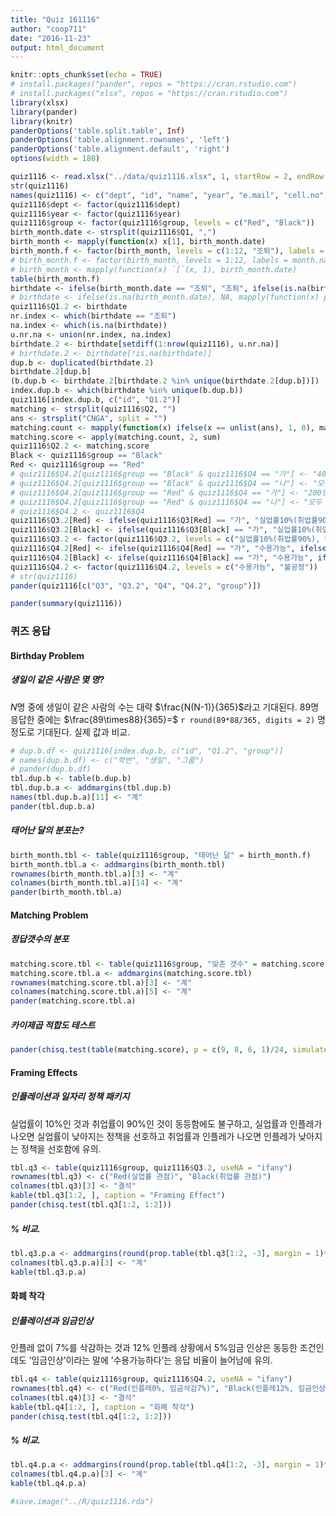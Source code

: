 ```yaml
---
title: "Quiz 161116"
author: "coop711"
date: "2016-11-23"
output: html_document
---
```


```r
knitr::opts_chunk$set(echo = TRUE)
# install.packages("pander", repos = "https://cran.rstudio.com")
# install.packages("xlsx", repos = "https://cran.rstudio.com")
library(xlsx)
library(pander)
library(knitr)
panderOptions('table.split.table', Inf)
panderOptions('table.alignment.rownames', 'left')
panderOptions('table.alignment.default', 'right')
options(width = 180)
```

```r
quiz1116 <- read.xlsx("../data/quiz1116.xlsx", 1, startRow = 2, endRow = 97, colIndex = c(3:7, 9:14), colClasses = c(rep("character", 11)), stringsAsFactors = FALSE)
str(quiz1116)
names(quiz1116) <- c("dept", "id", "name", "year", "e.mail", "cell.no", "Q1", "Q2", "Q3", "Q4", "group")
quiz1116$dept <- factor(quiz1116$dept)
quiz1116$year <- factor(quiz1116$year)
quiz1116$group <- factor(quiz1116$group, levels = c("Red", "Black"))
birth_month.date <- strsplit(quiz1116$Q1, ",")
birth_month <- mapply(function(x) x[1], birth_month.date)
birth_month.f <- factor(birth_month, levels = c(1:12, "조퇴"), labels = c(month.name, "조퇴"))
# birth_month.f <- factor(birth_month, levels = 1:12, labels = month.name)
# birth_month <- mapply(function(x) `[`(x, 1), birth_month.date)
table(birth_month.f)
birthdate <- ifelse(birth_month.date == "조퇴", "조퇴", ifelse(is.na(birth_month.date), NA, mapply(function(x) paste(x[1], "월", x[2], "일", sep = ""), birth_month.date)))
# birthdate <- ifelse(is.na(birth_month.date), NA, mapply(function(x) paste(x[1], "월", x[2], "일", sep = ""), birth_month.date))
quiz1116$Q1.2 <- birthdate
nr.index <- which(birthdate == "조퇴")
na.index <- which(is.na(birthdate))
u.nr.na <- union(nr.index, na.index)
birthdate.2 <- birthdate[setdiff(1:nrow(quiz1116), u.nr.na)]
# birthdate.2 <- birthdate[!is.na(birthdate)]
dup.b <- duplicated(birthdate.2)
birthdate.2[dup.b]
(b.dup.b <- birthdate.2[birthdate.2 %in% unique(birthdate.2[dup.b])])
index.dup.b <- which(birthdate %in% unique(b.dup.b))
quiz1116[index.dup.b, c("id", "Q1.2")]
matching <- strsplit(quiz1116$Q2, "")
ans <- strsplit("CNGA", split = "")
matching.count <- mapply(function(x) ifelse(x == unlist(ans), 1, 0), matching)
matching.score <- apply(matching.count, 2, sum)
quiz1116$Q2.2 <- matching.score
Black <- quiz1116$group == "Black"
Red <- quiz1116$group == "Red"
# quiz1116$Q4.2[quiz1116$group == "Black" & quiz1116$Q4 == "가"] <- "400명은 죽는다"
# quiz1116$Q4.2[quiz1116$group == "Black" & quiz1116$Q4 == "나"] <- "모두 사망 않을 확률 1/3"
# quiz1116$Q4.2[quiz1116$group == "Red" & quiz1116$Q4 == "가"] <- "200명은 살린다"
# quiz1116$Q4.2[quiz1116$group == "Red" & quiz1116$Q4 == "나"] <- "모두 살릴 확률 1/3"
# quiz1116$Q4.2 <- quiz1116$Q4
quiz1116$Q3.2[Red] <- ifelse(quiz1116$Q3[Red] == "가", "실업률10%(취업률90%), 인플레12%", ifelse(quiz1116$Q3[Red] == "나", "실업률5%(취업률95%), 인플레17%", NA))
quiz1116$Q3.2[Black] <- ifelse(quiz1116$Q3[Black] == "가", "실업률10%(취업률90%), 인플레12%", ifelse(quiz1116$Q3[Black] == "나", "실업률5%(취업률95%), 인플레17%", NA))
quiz1116$Q3.2 <- factor(quiz1116$Q3.2, levels = c("실업률10%(취업률90%), 인플레12%", "실업률5%(취업률95%), 인플레17%"))
quiz1116$Q4.2[Red] <- ifelse(quiz1116$Q4[Red] == "가", "수용가능", ifelse(quiz1116$Q4[Red] == "나", "불공정", NA))
quiz1116$Q4.2[Black] <- ifelse(quiz1116$Q4[Black] == "가", "수용가능", ifelse(quiz1116$Q4[Black] == "나", "불공정", NA))
quiz1116$Q4.2 <- factor(quiz1116$Q4.2, levels = c("수용가능", "불공정"))
# str(quiz1116)
pander(quiz1116[c("Q3", "Q3.2", "Q4", "Q4.2", "group")])
```

```r
pander(summary(quiz1116))
```

### 퀴즈 응답

#### Birthday Problem

##### 생일이 같은 사람은 몇 명?

$N$명 중에 생일이 같은 사람의 수는 대략 $\frac{N(N-1)}{365}$라고 기대된다. 89명 응답한 중에는 $\frac{89\times88}{365}=$ `r round(89*88/365, digits = 2)` 명 정도로 기대된다. 실제 값과 비교.

```r
# dup.b.df <- quiz1116[index.dup.b, c("id", "Q1.2", "group")]
# names(dup.b.df) <- c("학번", "생일", "그룹")
# pander(dup.b.df)
tbl.dup.b <- table(b.dup.b)
tbl.dup.b.a <- addmargins(tbl.dup.b)
names(tbl.dup.b.a)[11] <- "계"
pander(tbl.dup.b.a)
```

##### 태어난 달의 분포는?

```r
birth_month.tbl <- table(quiz1116$group, "태어난 달" = birth_month.f)
birth_month.tbl.a <- addmargins(birth_month.tbl)
rownames(birth_month.tbl.a)[3] <- "계"
colnames(birth_month.tbl.a)[14] <- "계"
pander(birth_month.tbl.a)
```

#### Matching Problem

##### 정답갯수의 분포

```r
matching.score.tbl <- table(quiz1116$group, "맞춘 갯수" = matching.score)
matching.score.tbl.a <- addmargins(matching.score.tbl)
rownames(matching.score.tbl.a)[3] <- "계"
colnames(matching.score.tbl.a)[5] <- "계"
pander(matching.score.tbl.a)
```

##### 카이제곱 적합도 테스트

```r
pander(chisq.test(table(matching.score), p = c(9, 8, 6, 1)/24, simulate.p.value = TRUE, B = 2000))
```

#### Framing Effects

##### 인플레이션과 일자리 정책 패키지

실업률이 10%인 것과 취업률이 90%인 것이 동등함에도 불구하고, 실업률과 인플레가 나오면 실업률이 낮아지는 정책을 선호하고 취업률과 인플레가 나오면 인플레가 낮아지는 정책을 선호함에 유의.

```r
tbl.q3 <- table(quiz1116$group, quiz1116$Q3.2, useNA = "ifany")
rownames(tbl.q3) <- c("Red(실업률 관점)", "Black(취업률 관점)")
colnames(tbl.q3)[3] <- "결석"
kable(tbl.q3[1:2, ], caption = "Framing Effect")
pander(chisq.test(tbl.q3[1:2, 1:2]))
```

##### % 비교.  

```r
tbl.q3.p.a <- addmargins(round(prop.table(tbl.q3[1:2, -3], margin = 1)*100, digits = 1))[1:2, ]
colnames(tbl.q3.p.a)[3] <- "계"
kable(tbl.q3.p.a)
```

#### 화폐 착각

##### 인플레이션과 임금인상

인플레 없이 7%를 삭감하는 것과 12% 인플레 상황에서 5%임금 인상은 동등한 조건인데도 '임금인상'이라는 말에 '수용가능하다'는 응답 비율이 늘어남에 유의.

```r
tbl.q4 <- table(quiz1116$group, quiz1116$Q4.2, useNA = "ifany")
rownames(tbl.q4) <- c("Red(인플레0%, 임금삭감7%)", "Black(인플레12%, 임금인상5%)")
colnames(tbl.q4)[3] <- "결석"
kable(tbl.q4[1:2, ], caption = "화폐 착각")
pander(chisq.test(tbl.q4[1:2, 1:2]))
```

##### % 비교.  

```r
tbl.q4.p.a <- addmargins(round(prop.table(tbl.q4[1:2, -3], margin = 1)*100, digits = 1))[1:2, ]
colnames(tbl.q4.p.a)[3] <- "계"
kable(tbl.q4.p.a)
```

```r
#save.image("../R/quiz1116.rda")
```
